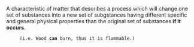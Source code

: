 A characteristic of matter that describes a process which will change one set of substances into a new set of subgstances having different specific and general physical properties than the original set of substances '''if it occurs'''''[[]]''.
      (i.e. Wood '''can'''''[[]]'' burn, thus it is flammable.)